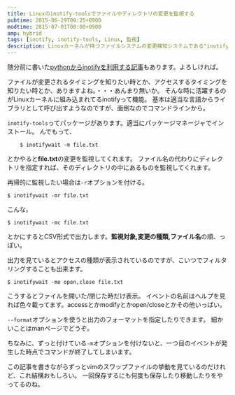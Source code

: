 ```yaml
---
title: Linuxのinotify-toolsでファイルやディレクトリの変更を監視する
pubtime: 2015-06-29T00:25+0900
modtime: 2015-07-01T00:00+0900
amp: hybrid
tags: [inotify, inotify-tools, Linux, 監視]
description: Linuxカーネルが持つファイルシステムの変更検知システムである"inotify"という機能をコマンドラインで扱うためのツール「inotify-tools」の使い方の紹介です。
---
```


<PS date="2015-07-01">
    随分前に書いた<a href="/blog/2013/03/python-inotify">pythonからinotifyを利用する記事</a>もあります。よろしければ。
</PS>

ファイルが変更されるタイミングを知りたい時とか、アクセスするタイミングを知りたい時とか、ありますよね。・・・あんまり無いか。
そんな時に活躍するのがLinuxカーネルに組み込まれてるinotifyって機能。
基本は適当な言語からライブラリとして呼び出すようなのですが、面倒なのでコマンドラインから。

`inotify-tools`ってパッケージがあります。適当にパッケージマネージャでインストール。
んでもって、
``` shell
	$ inotifywait -m file.txt
```
とかやると**file.txt**の変更を監視してくれます。
ファイル名の代わりにディレクトリを指定すれば、そのディレクトリの中にあるものを監視してくれます。

再帰的に監視したい場合は`-r`オプションを付ける。
``` shell
$ inotifywait -mr file.txt
```
こんな。

``` shell
$ inotifywait -mc file.txt
```
とかにするとCSV形式で出力します。**監視対象,変更の種類,ファイル名**の順、っぽい。

出力を見ているとアクセスの種類が表示されているのですが、こいつでフィルタリングすることも出来ます。
``` shell
$ inotifywait -me open,close file.txt
```
こうするとファイルを開いた/閉じた時だけ表示。
イベントの名前はヘルプを見れば色々載ってます。accessとかmodifyとかopen/closeとかその他いっぱい。

`--format`オプションを使うと出力のフォーマットを指定したりできます。
細かいことはmanページでどうぞ。

ちなみに、ずっと付けている`-m`オプションを付けないと、一つ目のイベントが発生した時点でコマンドが終了してしまいます。

この記事を書きながらずっとvimのスワップファイルの挙動を見ているのだけれど、これ結構おもしろい。
一回保存するにも何度も保存したり移動したりをやってるのね。
